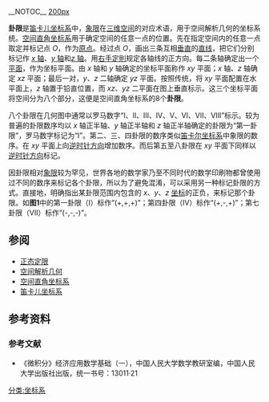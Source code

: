 __NOTOC__
[[图像:Octant_numbers.svg|200px]]

'''卦限'''是[[笛卡儿坐标系|笛卡儿坐标系]]中，[[象限|象限]]在[[三维空间|三维空间]]的对应术语，用于空间解析几何的坐标系统。[[空间直角坐标系|空间直角坐标系]]用于确定空间的任意一点的位置。先在指定空间内的任意一点取定并标记点 ''O''，作为[[原点|原点]]。经过点 ''O''，画出三条互相[[垂直|垂直]]的[[直线|直线]]，把它们分别标记作 [[X轴|''x'' 轴]]、[[Y轴|''y'' 轴]]和[[Z轴|''z'' 轴]]。用[[右手定則|右手定則]]规定各轴线的正方向。每二条轴确定出一个[[平面_(数学)|平面]]，作为坐标平面。由 ''x'' 轴和 ''y'' 轴确定的坐标平面称作 ''xy'' 平面；''x'' 轴、''z'' 轴确定 ''xz'' 平面；最后一对，''y''、''z'' 二轴确定 ''yz'' 平面。按照传统，将 ''xy'' 平面配置在水平面上，''z'' 轴置于铅直位置，而 ''xz''、''yz'' 二平面在图上垂直标示。这三个坐标平面将空间分为八个部分，这便是空间直角坐标系的8个'''卦限'''。

八个卦限在几何图中通常以罗马数字“I、II、III、IV、V、VI、VII、VIII”标示。较为普遍的卦限数序均以 ''x'' 轴正半轴、''y'' 轴正半轴和 ''z'' 轴正半轴确定的卦限为“第一卦限”，罗马数字标记为“I”。第二、三、四卦限的数序类似[[笛卡尔坐标系|笛卡尔坐标系]]中象限的数序。在 ''xy'' 平面上向[[逆时针方向|逆时针方向]]增加数序。而后第五至八卦限在 ''xy'' 平面下同样以[[逆时针方向|逆时针方向]]标记。

因卦限相对[[象限|象限]]较为罕见，世界各地的数学家乃至不同时代的数学印刷物都曾使用过不同的数序来标记各个卦限，所以为了避免混淆，可以采用另一种标记卦限的方式。直接地，明确指出某卦限范围内包含的 ''x''、''y''、''z'' [[坐标|坐标]]的正负，来标记那个卦限。如'''图1'''中的第一卦限（I）标作“(+,+,+)”；第四卦限（IV）标作“(+,-,+)”；第七卦限（VII）标作“(-,-,-)”。

== 参阅 ==
* [[正态定限|正态定限]]
* [[空间解析几何|空间解析几何]]
* [[空间直角坐标系|空间直角坐标系]]
* [[笛卡儿坐标系|笛卡儿坐标系]]

== 参考资料 ==
=== 参考文献 ===
* 《微积分》经济应用数学基础（一），中国人民大学数学教研室编，中国人民大学出版社出版，统一书号：13011·21


[[分类:坐标系|分类:坐标系]]